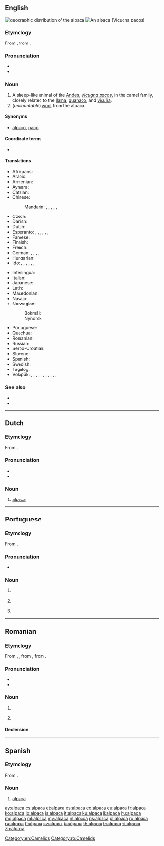 {{also|Alpacca|alpacca}}
==English==
[[File:Leefgebied alpaca.JPG|thumb|geographic distribution<br>of the '''alpaca''']]
[[File:Alpaka 33444.jpg|thumb|An '''alpaca''' (''Vicugna pacos'')]]

===Etymology===
From {{etyl|es|en}}, from {{etyl|ay|en}} {{m|ay|allpaqa}}.

===Pronunciation===
* {{IPA|/ælˈpækə/|lang=en}}
* {{rhymes|ækə|lang=en}}

===Noun===
{{en-noun|alpaca|alpacas}}

# A sheep-like animal of the [[Andes]], ''[[Vicugna pacos]]'', in the camel family, closely related to the [[llama]], [[guanaco]], and [[vicuña]].
# (''uncountable'') [[wool]] from the alpaca.

====Synonyms====
* [[alpaco]], [[paco]] {{qualifier|archaic}}

====Coordinate terms====
* {{list:camelids/en}}

====Translations====
{{trans-top|camelid animal of the Andes}}
* Afrikaans: {{t|af|alpakka}}
* Arabic: {{t|ar|أَلْبَكَة|f}}
* Armenian: {{t|hy|ալպակա}}
* Aymara: {{t|ay|allpaqa}}
* Catalan: {{t|ca|alpaca|m}}
* Chinese:
*: Mandarin: {{t|cmn|羊駝|sc=Hani}}, {{t+|cmn|羊驼|tr=yángtuó|sc=Hani}}, {{t|cmn|美洲駝|sc=Hani}}, {{t|cmn|美洲驼|tr=Měizhōu tuó|sc=Hani}}, {{t|cmn|無峰駝|sc=Hani}}, {{t|cmn|无峰驼|tr=wúfēngtuó|sc=Hani}}
* Czech: {{t|cs|alpaka|f}}
* Danish: {{t|da|alpaka|c}}
* Dutch: {{t+|nl|alpaca|m}}
* Esperanto: {{qualifier|♂♀}} {{t|eo|alpako}}, {{qualifier|♂}} {{t|eo|viralpako}}, {{qualifier|♀}} {{t|eo|alpakino}}, {{qualifier|♂♀ offspring}} {{t|eo|alpakido}}, {{qualifier|♂ offspring}} {{t|eo|viralpakido}}, {{qualifier|♀ offspring}} {{t|eo|alpakidino}}, {{qualifier|collective ♂♀}} {{t|eo|alpakaro}}
* Faroese: {{t|fo|alpaka|f}}
* Finnish: {{t+|fi|alpakka}}
* French: {{t+|fr|alpaga|m}}
* German: {{qualifier|♂♀}} {{t+|de|Alpaka|n}}, {{t|de|Alpakahengst|m}}, {{t|de|Alpakastute|f}}, {{qualifier|♂ offspring}} {{t|de|Alpakahengstfohlen|n}}, {{qualifier|♀ offspring}} {{t|de|Alpakastutenfohlen|n}}, {{qualifier|castrated ♂}} {{t|de|Alpakawallach|m}}
* Hungarian: {{t+|hu|alpaka}}
* Ido: {{qualifier|♂♀}} {{t+|io|alpako}}, {{qualifier|♂}} {{t|io|alpakulo}}, {{qualifier|♀}} {{t|io|alpakino}}, {{qualifier|♂♀ offspring}} {{t|io|alpakyuno}}, {{qualifier|♂ offspring}} {{t|io|alpakyunulo}}, {{qualifier|♀ offspring}} {{t|io|alpakyunino}}, {{qualifier|collective ♂♀}} {{t|io|alpakaro}}
{{trans-mid}}
* Interlingua: {{t|ia|alpaca}}
* Italian: {{t+|it|alpaca|m}}
* Japanese: {{t|ja|アルパカ|tr=arupaka|sc=Jpan}}
* Latin: {{t|la|Lama pacos}}
* Macedonian: {{t|mk|алпака|f|sc=Cyrl}}
* Navajo: {{t|nv|Shádiʼááhdę́ę́ʼ tłʼízíʼilí}}
* Norwegian:
*: Bokmål: {{t+|nb|alpakka|m}}
*: Nynorsk: {{t|nn|alpakka|m}}
* Portuguese: {{t|pt|alpaca|f}}
* Quechua: {{t|qu|allpaqa}}
* Romanian: {{t+|ro|alpaca|f}}
* Russian: {{t+|ru|альпа́ка|m|f}}
* Serbo-Croatian: {{t|sh|alpaka|f}}
* Slovene: {{t+|sl|alpaka|f}}
* Spanish: {{t+|es|alpaca|f}}
* Swedish: {{t+|sv|alpacka|c}}
* Tagalog: {{t|tl|alpaka}}
* Volapük: {{qualifier|♂♀}} {{t|vo|läpak}}, {{qualifier|♂}} {{t|vo|hiläpak}}, {{qualifier|castrated ♂}} {{t|vo|holäpak}}, {{qualifier|♀}} {{t|vo|jiläpak}}, {{qualifier|spayed, neutered ♀}} {{t|vo|joläpak}}, {{qualifier|♂♀ offspring}} {{t|vo|läpakül}}, {{qualifier|♂ offspring}} {{t|vo|hiläpakül}}, {{qualifier|castrated ♂ offspring}} {{t|vo|holäpakül}}, {{qualifier|♀ offspring}} {{t|vo|jiläpakül}}, {{qualifier|spayed ♀ offspring}} {{t|vo|joläpakül}}, {{qualifier|diminutive ♂♀}} {{t|vo|läpakil}}, {{qualifier|collective ♂♀}} {{t|vo|läpakem}}
{{trans-bottom}}

===See also===
* {{projectlink|wikipedia}}
* {{specieslite|Vicugna pacos}}

[[Category:en:Camelids]]

----

==Dutch==

===Etymology===
From {{etyl|ay|nl}} {{m|ay|allpaqa}}.

===Pronunciation===
* {{audio|Nl-alpaca.ogg|audio|lang=nl}}
* {{hyphenation|al|pa|ca|lang=nl}}

===Noun===
{{nl-noun|m|-'s|alpacaatje}}

# [[#English|alpaca]]

{{catlangcode|nl|Camelids}}

----

==Portuguese==

===Etymology===
From {{etyl|ay|pt}} {{m|ay|allpaca}}.

===Pronunciation===
* {{rhymes|aka|lang=pt}}

===Noun===
{{pt-noun|f}}

# {{l|en|alpaca}} {{gloss|''{{l|mul|Vicugna pacos}}'', a camelid of the Andes}}
# {{l|en|alpaca}} {{gloss|wool from the alpaca}}
# {{l|en|nickel silver}} {{gloss|alloy of copper, zinc and nickel}}

{{catlangcode|pt|Mammals|Fibers|Camelids|Alloys}}

----

==Romanian==

===Etymology===
From {{etyl|fr|ro}} {{m|fr|alpaga}}, {{m|fr|alpaca}}, from {{etyl|es|ro}} {{m|es|alpaca}}, from {{etyl|ay|ro}} {{m|ay|allpaqa}}.

===Pronunciation===
* {{IPA|/alpaˈka/|lang=ro}}
* {{hyphenation|al|pa|ca|lang=ro}}

===Noun===
{{ro-noun|f|alpacale}}

# {{l|en|alpaca}} {{gloss|animal}}
# {{l|en|alpaca}} {{gloss|wool}}

====Declension====
{{ro-noun-f-a}}

[[Category:ro:Camelids]]

----

==Spanish==

===Etymology===
From {{etyl|ay|es}} {{m|ay|allpaqa}}.

===Noun===
{{es-noun|f}}

# [[alpaca#English|alpaca]]

[[ay:alpaca]]
[[cs:alpaca]]
[[et:alpaca]]
[[es:alpaca]]
[[eo:alpaca]]
[[eu:alpaca]]
[[fr:alpaca]]
[[ko:alpaca]]
[[io:alpaca]]
[[is:alpaca]]
[[it:alpaca]]
[[ku:alpaca]]
[[li:alpaca]]
[[hu:alpaca]]
[[mg:alpaca]]
[[ml:alpaca]]
[[my:alpaca]]
[[nl:alpaca]]
[[ps:alpaca]]
[[pl:alpaca]]
[[ro:alpaca]]
[[ru:alpaca]]
[[fi:alpaca]]
[[sv:alpaca]]
[[ta:alpaca]]
[[th:alpaca]]
[[tr:alpaca]]
[[vi:alpaca]]
[[zh:alpaca]]